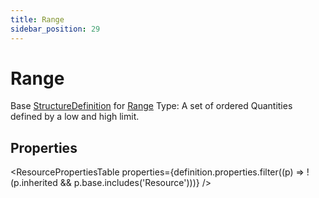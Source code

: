 ```yaml
---
title: Range
sidebar_position: 29
---
```


# Range

Base <a href="/docs/api/fhir/resources/structuredefinition">StructureDefinition</a> for <a href="/docs/api/fhir/datatypes/range">Range</a> Type: A set of ordered Quantities defined by a low and high limit.

<Tabs queryString="intro-section">
<TabItem value="schema" label="Schema" default>


## Properties


<ResourcePropertiesTable properties={definition.properties.filter((p) => !(p.inherited && p.base.includes('Resource')))} />


</TabItem>
  
  
  
  

</Tabs>
